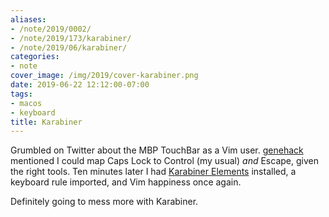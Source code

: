 ```yaml
---
aliases:
- /note/2019/0002/
- /note/2019/173/karabiner/
- /note/2019/06/karabiner/
categories:
- note
cover_image: /img/2019/cover-karabiner.png
date: 2019-06-22 12:12:00-07:00
tags:
- macos
- keyboard
title: Karabiner
---
```


Grumbled on Twitter about the MBP TouchBar as a Vim user. [genehack][] mentioned
I could map Caps Lock to Control (my usual) *and* Escape, given the right tools.
Ten minutes later I had [Karabiner Elements][] installed, a keyboard rule imported, and
Vim happiness once again.

[genehack]: https://twitter.com/genehack
[Karabiner Elements]: https://pqrs.org/osx/karabiner/

Definitely going to mess more with Karabiner.